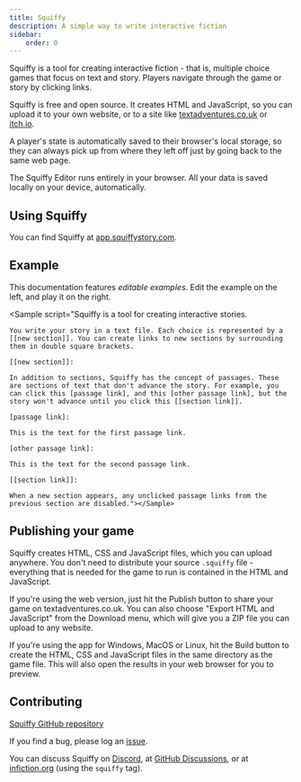 ```yaml
---
title: Squiffy
description: A simple way to write interactive fiction
sidebar:
    order: 0
---
```



Squiffy is a tool for creating interactive fiction - that is,
multiple choice games that focus on text and story. Players
navigate through the game or story by clicking links.

Squiffy is free and open source. It creates HTML and JavaScript,
so you can upload it to your own website, or to a site like
<a href="https://textadventures.co.uk">textadventures.co.uk</a>
or <a href="https://itch.io/">itch.io</a>.

A player's state is automatically saved to their browser's local
storage, so they can always pick up from where they left off
just by going back to the same web page.

The Squiffy Editor runs entirely in your browser.
All your data is saved locally on your device, automatically.

Using Squiffy
-------------

You can find Squiffy at [app.squiffystory.com](https://app.squiffystory.com/).

Example
-------

This documentation features _editable examples_. Edit the example on the left,
and play it on the right.

<Sample script="Squiffy is a tool for creating interactive stories.

    You write your story in a text file. Each choice is represented by a [[new section]]. You can create links to new sections by surrounding them in double square brackets.

    [[new section]]:

    In addition to sections, Squiffy has the concept of passages. These are sections of text that don't advance the story. For example, you can click this [passage link], and this [other passage link], but the story won't advance until you click this [[section link]].

    [passage link]:

    This is the text for the first passage link.

    [other passage link]:

    This is the text for the second passage link.

    [[section link]]:

    When a new section appears, any unclicked passage links from the previous section are disabled."></Sample>

Publishing your game
--------------------

Squiffy creates HTML, CSS and JavaScript files, which you can upload anywhere. You don't need to distribute your source `.squiffy` file - everything that is needed for the game to run is contained in the HTML and JavaScript.

If you're using the web version, just hit the Publish button to share your game on textadventures.co.uk. You can also choose "Export HTML and JavaScript" from the Download menu, which will give you a ZIP file you can upload to any website.

If you're using the app for Windows, MacOS or Linux, hit the Build button to create the HTML, CSS and JavaScript files in the same directory as the game file. This will also open the results in your web browser for you to preview.

Contributing
------------

[Squiffy GitHub repository](https://github.com/textadventures/squiffy)

If you find a bug, please log an [issue](https://github.com/textadventures/squiffy/issues).

You can discuss Squiffy
on [Discord](https://textadventures.co.uk/community/discord),
at [GitHub Discussions](https://github.com/textadventures/squiffy/discussions),
or at [infiction.org](https://intfiction.org/tag/squiffy) (using the `squiffy` tag).